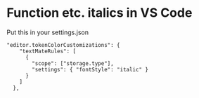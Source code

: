 # Function etc. italics in VS Code

Put this in your settings.json

```
"editor.tokenColorCustomizations": {
    "textMateRules": [
      {
        "scope": ["storage.type"],
        "settings": { "fontStyle": "italic" }
      }
    ]
  },
```
